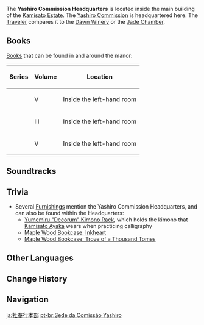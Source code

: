{{Location Infobox
|image        = <gallery>
Yashiro Commission Headquarters Exterior.png|Exterior
Yashiro Commission Headquarters Interior.png|Interior
</gallery>
|type         = Point of Interest
|type2        = Instance
|region       = Inazuma
|area         = Narukami Island
|subarea      = Kamisato Estate
|icon         = Icon Kamisato Estate.svg
}}
The '''Yashiro Commission Headquarters''' is located inside the main building of the [[Kamisato Estate]]. The [[Yashiro Commission]] is headquartered here. The [[Traveler]] compares it to the [[Dawn Winery]] or the [[Jade Chamber]].

==Books==
[[Books]] that can be found in and around the manor:

{|class="wikitable"
! Series !! Volume !! Location
|-
| {{Item|A Legend of Sword|30|type=Book}} || V || Inside the left-hand room
|-
| {{Item|New Chronicles of the Six Kitsune|30|type=Book}} || III || Inside the left-hand room
|-
| {{Item|Princess Mina of the Fallen Nation|30|type=Book}} || V || Inside the left-hand room
|}


==Soundtracks==
{{Soundtracks by Category Table|type=location}}

==Trivia==
* Several [[Furnishings]] mention the Yashiro Commission Headquarters, and can also be found within the Headquarters:
** [[Yumemiru "Decorum" Kimono Rack]], which holds the kimono that [[Kamisato Ayaka]] wears when practicing calligraphy
** [[Maple Wood Bookcase: Inkheart]]
** [[Maple Wood Bookcase: Trove of a Thousand Tomes]]

==Other Languages==
{{Other Languages
|en       = Yashiro Commission Headquarters
|zhs      = 社奉行本部
|zhs_rm   = Shè-fèngxíng Běnbù
|zht      = 社奉行本部
|zht_rm   = Shè-fèngxíng Běnbù
|zh_tl    = Yashiro Commission Headquarters
|ja       = 社奉行本部
|ja_rm    = Sha-bugyou Honbu{{Assumed}}
|ja_tl    = Yashiro Commission Headquarters
|ko       = 야시로 {{tt|봉행|奉行}} {{tt|본부|本部}}
|ko_tl    = Yashiro Commission Headquarters
|es       = Sede de la Comisión Yashiro
|es_tl    = Headquarters of the Yashiro Commission
|fr       = Siège de la Commission culturelle
|fr_tl    = Headquarters of the Cultural Commission
|ru       = Штаб комиссии Ясиро
|ru_tl    = Headquarters of the Yashiro Commission
|th       = ศูนย์บัญชาการสำนัก Yashiro
|th_rm    = Sun banchakan samnak Yashiro
|th_tl    = Yashiro Commission Command Center
|vi       = {{tt|Trụ Sở|住所}} {{tt|Hiệp Hội|協會}} Yashiro
|vi_tl    = Yashiro Commission Headquarters
|de       = Zentrale der Yashiro-Verwaltung
|de_tl    = Headquarters of the Yashiro Administration
|id       = Markas Yashiro Commission
|id_tl    = Yashiro Commission Headquarters
|pt       = Sede da Comissão Yashiro
|pt_tl    = Headquarters of the Yashiro Commission
|tr       = Yashiro Heyeti Karargahı
|tr_tl    = Yashiro Commission Headquarters
|it       = QG della Commissione Yashiro
|it_tl    = 
}}

==Change History==
{{Change History|2.0}}

==Navigation==
{{PoI Navbox|Inazuma}}

[[ja:社奉行本部]]
[[pt-br:Sede da Comissão Yashiro]]